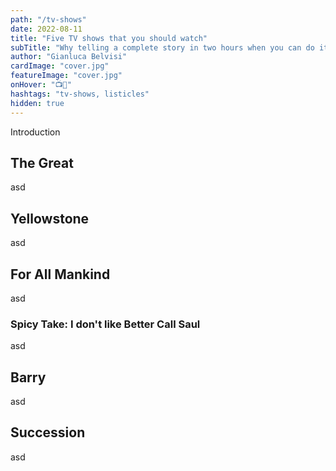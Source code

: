 ```yaml
---
path: "/tv-shows"
date: 2022-08-11
title: "Five TV shows that you should watch"
subTitle: "Why telling a complete story in two hours when you can do it in a hundred?"
author: "Gianluca Belvisi"
cardImage: "cover.jpg"
featureImage: "cover.jpg"
onHover: "📺🤤"
hashtags: "tv-shows, listicles"
hidden: true
---
```


Introduction

## The Great

asd

## Yellowstone

asd

## For All Mankind

asd

### Spicy Take: I don't like Better Call Saul

asd

## Barry

asd

## Succession

asd